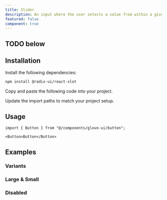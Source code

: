 ```yaml
---
title: Slider
description: An input where the user selects a value from within a given range
featured: false
component: true
---
```


<ComponentPreview name="slider-demo" />

## TODO below

## Installation

<Steps>

<Step>Install the following dependencies:</Step>

```bash
npm install @radix-ui/react-slot
```

<Step>Copy and paste the following code into your project.</Step>

<FileCodeBlock fileName="registry/default/glove-ui/button.tsx" />

<Step>Update the import paths to match your project setup.</Step>

</Steps>

## Usage

```tsx
import { Button } from "@/components/glove-ui/button";
```

```tsx
<Button>Button</Button>
```

## Examples

### Variants

<ComponentPreview name="button-variants" />

### Large & Small

<ComponentPreview name="button-large-small" />

### Disabled

<ComponentPreview name="button-disabled" />
